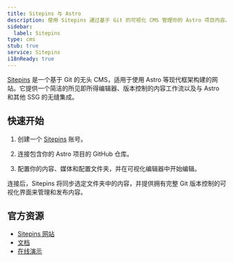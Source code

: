```yaml
---
title: Sitepins 与 Astro
description: 使用 Sitepins 通过基于 Git 的可视化 CMS 管理你的 Astro 项目内容。
sidebar:
  label: Sitepins
type: cms
stub: true
service: Sitepins
i18nReady: true
---
```


[Sitepins](https://sitepins.com) 是一个基于 Git 的无头 CMS，适用于使用 Astro 等现代框架构建的网站。它提供一个简洁的所见即所得编辑器、版本控制的内容工作流以及与 Astro 和其他 SSG 的无缝集成。

## 快速开始


1. 创建一个 [Sitepins](https://app.sitepins.com/register) 账号。

2. 连接包含你的 Astro 项目的 GitHub 仓库。

3. 配置你的内容、媒体和配置文件夹，并在可视化编辑器中开始编辑。


连接后，Sitepins 将同步选定文件夹中的内容，并提供拥有完整 Git 版本控制的可视化界面来管理和发布内容。

## 官方资源
- [Sitepins 网站](https://sitepins.com)
- [文档](https://docs.sitepins.com)
- [在线演示](https://demo.sitepins.com)

